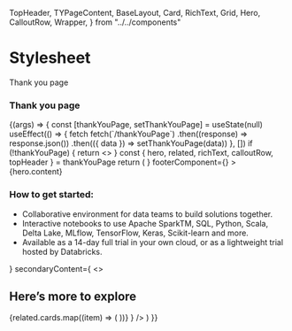   TopHeader,
  TYPageContent,
  BaseLayout,
  Card,
  RichText,
  Grid,
  Hero,
  CalloutRow,
  Wrapper,
} from "../../components"

<Meta title='Pages/Thank You Page/Thank you page' />

# Stylesheet

Thank you page

### Thank you page

<Preview>
  <Story name='Thank you page'>
    {(args) => {
      const [thankYouPage, setThankYouPage] = useState(null)
      useEffect(() => {
        fetch
        fetch(`/thankYouPage`)
          .then((response) => response.json())
          .then(({ data }) => setThankYouPage(data))
      }, [])
      if (!thankYouPage) {
        return <></>
      }
      const { hero, related, richText, calloutRow, topHeader } = thankYouPage
      return (
        <LocationProvider>
          <BaseLayout
            variant='simple'
            navComponent={<TopHeader {...topHeader} />}
            footerComponent={<FooterBlock {...footerData} />}
          >
            <TYPageContent
              mainContent={
                <>
                  <Hero variant='largeBanner' {...hero}>
                    {hero.content}
                  </Hero>
                  <RichText className='rich-text-body inner-wrapper my-5'>
                    <h3 className='-mt-2.5'>How to get started:</h3>
                    <ul className='red-marker'>
                      <li>
                        Collaborative environment for data teams to build solutions
                        together.
                      </li>
                      <li>
                        Interactive notebooks to use Apache SparkTM, SQL, Python,
                        Scala, Delta Lake, MLflow, TensorFlow, Keras, Scikit-learn
                        and more.
                      </li>
                      <li>
                        Available as a 14-day full trial in your own cloud, or as a
                        lightweight trial hosted by Databricks.
                      </li>
                    </ul>
                  </RichText>
                </>
              }
              secondaryContent={
                <>
                  <Wrapper>
                    <h2 className='my-4'>Here’s more to explore</h2>
                    <Grid className='mb-16' columns={3} gap={3}>
                      {related.cards.map((item) => (
                        <Card variant='resource' class {...item} />
                      ))}
                    </Grid>
                  </Wrapper>
                  <CalloutRow {...calloutRow} />
                </>
              }
            />
          </BaseLayout>
        </LocationProvider>
      )
    }}
  </Story>
</Preview>

